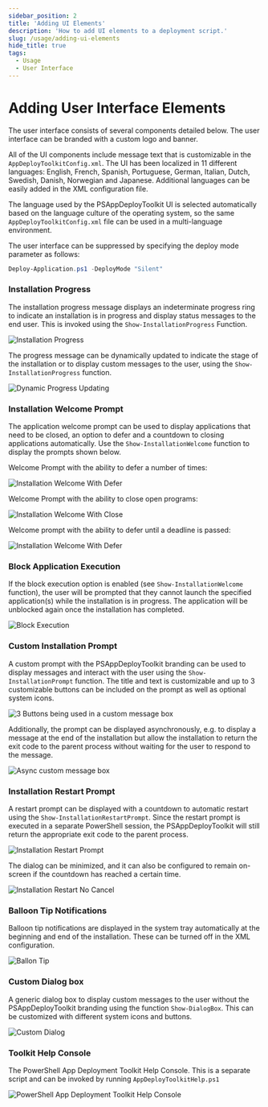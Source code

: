```yaml
---
sidebar_position: 2
title: 'Adding UI Elements'
description: 'How to add UI elements to a deployment script.'
slug: /usage/adding-ui-elements
hide_title: true
tags:
  - Usage
  - User Interface
---
```


# Adding User Interface Elements

The user interface consists of several components detailed below. The user interface can be branded with a custom logo and banner.

All of the UI components include message text that is customizable in the `AppDeployToolkitConfig.xml`. The UI has been localized in 11 different languages: English, French, Spanish, Portuguese, German, Italian, Dutch, Swedish, Danish, Norwegian and Japanese. Additional languages can be easily added in the XML configuration file.

The language used by the PSAppDeployToolkit UI is selected automatically based on the language culture of the operating system, so the same `AppDeployToolkitConfig.xml` file can be used in a multi-language environment.

The user interface can be suppressed by specifying the deploy mode parameter as follows:

```powershell
Deploy-Application.ps1 -DeployMode "Silent"
```

### Installation Progress

The installation progress message displays an indeterminate progress ring to indicate an installation is in progress and display status messages to the end user. This is invoked using the `Show-InstallationProgress` Function.

![Installation Progress](../images/psadt-inprogress.png)

The progress message can be dynamically updated to indicate the stage of the installation or to display custom messages to the user, using the `Show-InstallationProgress` function.

![Dynamic Progress Updating](../images/psadt-customprogress.png)

### Installation Welcome Prompt

The application welcome prompt can be used to display applications that need to be closed, an option to defer and a countdown to closing applications automatically. Use the `Show-InstallationWelcome` function to display the prompts shown below.

Welcome Prompt with the ability to defer a number of times:

![Installation Welcome With Defer](../images/psadt-welcome.png)

Welcome Prompt with the ability to close open programs:

![Installation Welcome With Close](../images/psadt-closeapps.png)

Welcome prompt with the ability to defer until a deadline is passed:

![Installation Welcome With Defer](../images/psadt-deferraldeadline.png)

### Block Application Execution

If the block execution option is enabled (see `Show-InstallationWelcome` function), the user will be prompted that they cannot launch the specified application(s) while the installation is in progress. The application will be unblocked again once the installation has completed.

![Block Execution](../images/psadt-blockexecution.png)

### Custom Installation Prompt

A custom prompt with the PSAppDeployToolkit branding can be used to display messages and interact with the user using the `Show-InstallationPrompt` function. The title and text is customizable and up to 3 customizable buttons can be included on the prompt as well as optional system icons.

![3 Buttons being used in a custom message box](../images/psadt-3buttonmsgbox.png)

Additionally, the prompt can be displayed asynchronously, e.g. to display a message at the end of the installation but allow the installation to return the exit code to the parent process without waiting for the user to respond to the message.

![Async custom message box](../images/psadt-custommsg.png)

### Installation Restart Prompt

A restart prompt can be displayed with a countdown to automatic restart using the `Show-InstallationRestartPrompt`. Since the restart prompt is executed in a separate PowerShell session, the PSAppDeployToolkit will still return the appropriate exit code to the parent process.

![Installation Restart Prompt](../images/psadt-restarttimer.png)

The dialog can be minimized, and it can also be configured to remain on-screen if the countdown has reached a certain time.

![Installation Restart No Cancel](../images/psadt-restartnocancel.png)

### Balloon Tip Notifications

Balloon tip notifications are displayed in the system tray automatically at the beginning and end of the installation. These can be turned off in the XML configuration.

![Ballon Tip](../images/psadt-tooltip.png)

### Custom Dialog box

A generic dialog box to display custom messages to the user without the PSAppDeployToolkit branding using the function `Show-DialogBox`. This can be customized with different system icons and buttons.

![Custom Dialog](../images/psadt-custommsg.png)

### Toolkit Help Console

The PowerShell App Deployment Toolkit Help Console. This is a separate script and can be invoked by running `AppDeployToolkitHelp.ps1`

![PowerShell App Deployment Toolkit Help Console](../images/psadt-helpconsole.png)
